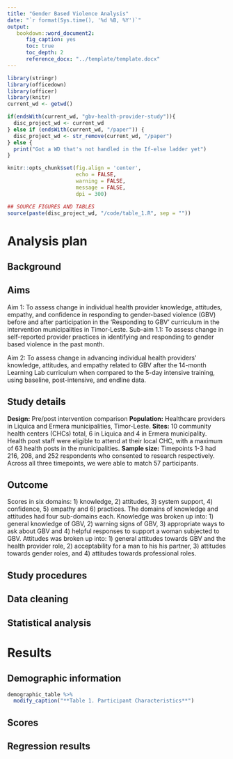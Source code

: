 ```yaml
---
title: "Gender Based Violence Analysis"
date: "`r format(Sys.time(), '%d %B, %Y')`"
output: 
   bookdown::word_document2:
      fig_caption: yes
      toc: true
      toc_depth: 2
      reference_docx: "../template/template.docx"
---
```


```r
library(stringr)
library(officedown)
library(officer) 
library(knitr)
current_wd <- getwd()

if(endsWith(current_wd, "gbv-health-provider-study")){
  disc_project_wd <- current_wd
} else if (endsWith(current_wd, "/paper")) {
  disc_project_wd <- str_remove(current_wd, "/paper")   
} else {
  print("Got a WD that's not handled in the If-else ladder yet")
}

knitr::opts_chunk$set(fig.align = 'center',
                      echo = FALSE,
                      warning = FALSE, 
                      message = FALSE,
                      dpi = 300)

## SOURCE FIGURES AND TABLES
source(paste(disc_project_wd, "/code/table_1.R", sep = ""))

```

# Analysis plan

## Background

## Aims

Aim 1: To assess change in individual health provider knowledge, attitudes, empathy, and confidence in responding to gender-based violence (GBV) before and after participation in the 'Responding to GBV' curriculum in the intervention municipalities in Timor-Leste.
  Sub-aim 1.1: To assess change in self-reported provider practices in identifying and responding to gender based violence in the past    month.

Aim 2: To assess change in advancing individual health providers’ knowledge, attitudes, and empathy related to GBV after the 14-month Learning Lab curriculum when compared to the 5-day intensive training, using baseline, post-intensive, and endline data.

## Study details

**Design:** Pre/post intervention comparison
**Population:** Healthcare providers in Liquica and Ermera municipalities, Timor-Leste.
**Sites:** 10 community health centers (CHCs) total, 6 in Liquica and 4 in Ermera municipality. Health post staff were eligible to attend at their local CHC, with a maximum of 63 health posts in the municipalities.
**Sample size:** Timepoints 1-3 had 216, 208, and 252 respondents who consented to research respectively. Across all three timepoints, we were able to match 57 participants. 

## Outcome
Scores in six domains: 1) knowledge, 2) attitudes, 3) system support, 4) confidence, 5) empathy and 6) practices. The domains of knowledge and attitudes had four sub-domains each. Knowledge was broken up into: 1) general knowledge of GBV, 2) warning signs of GBV, 3) appropriate ways to ask about GBV and 4) helpful responses to support a woman subjected to GBV. Attitudes was broken up into: 1) general attitudes towards GBV and the health provider role, 2) acceptability for a man to his his partner, 3) attitudes towards gender roles, and 4) attitudes towards professional roles.

## Study procedures



## Data cleaning

## Statistical analysis


# Results

## Demographic information
```r
demographic_table %>%
  modify_caption("**Table 1. Participant Characteristics**")
```

## Scores

## Regression results